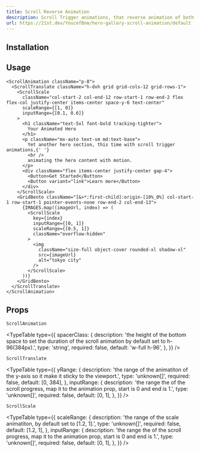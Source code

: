 ```yaml
---
title: Scroll Reverse Animation
description: Scroll Trigger animations, that reverse animation of both gallery images and text in different range on scroll.
url: https://21st.dev/YoucefBnm/hero-gallery-scroll-animation/default
---
```


<ComponentPreview name="scroll-reverse-scale-animation-demo" />

## Installation

<ComponentInstallation name="scroll-animation" />

## Usage

```tsx
<ScrollAnimation className="p-8">
  <ScrollTranslate className="h-dvh grid grid-cols-12 grid-rows-1">
    <ScrollScale
      className="col-start-2 col-end-12 row-start-1 row-end-2 flex flex-col justify-center items-center space-y-6 text-center"
      scaleRange={[1, 0]}
      inputRange={[0.1, 0.6]}
    >
      <h1 className="text-5xl font-bold tracking-tighter">
        Your Animated Hero
      </h1>
      <p className="mx-auto text-sm md:text-base">
        Yet another hero section, this time with scroll trigger animations,{' '}
        <br />
        animating the hero content with motion.
      </p>
      <div className="flex items-center justify-center gap-4">
        <Button>Get Started</Button>
        <Button variant="link">Learn more</Button>
      </div>
    </ScrollScale>
    <GridBento className="[&>*:first-child]:origin-[10%_0%] col-start-1 row-start-1 pointer-events-none row-end-2 col-end-13">
      {IMAGES.map((imageUrl, index) => (
        <ScrollScale
          key={index}
          inputRange={[0, 1]}
          scaleRange={[0.5, 1]}
          className="overflow-hidden"
        >
          <img
            className="size-full object-cover rounded-xl shadow-xl"
            src={imageUrl}
            alt="tokyo city"
          />
        </ScrollScale>
      ))}
    </GridBento>
  </ScrollTranslate>
</ScrollAnimation>
```

## Props

`ScrollAnimation`

<TypeTable
  type={{
    spacerClass: {
      description:
        'the height of the bottom space to set the duration of the scroll animation by default set to h-96(384px).',
      type: 'string',
      required: false,
      default: 'w-full h-96',
    },
  }}
/>

`ScrollTranslate`

<TypeTable
  type={{
    yRange: {
      description:
        'the range of the animatiton of the y-axis so it make it sticky to the viewport.',
      type: 'unknown[]',
      required: false,
      default: [0, 384],
    },
    inputRange: {
      description:
        'the range the of the scroll progress, map it to the animation prop, start is 0 and end is 1.',
      type: 'unknown[]',
      required: false,
      default: [0, 1],
    },
  }}
/>

`ScrollScale`

<TypeTable
  type={{
    scaleRange: {
      description:
        'the range of the scale animatiton, by default set to [1.2, 1].',
      type: 'unknown[]',
      required: false,
      default: [1.2, 1],
    },
    inputRange: {
      description:
        'the range the of the scroll progress, map it to the animation prop, start is 0 and end is 1.',
      type: 'unknown[]',
      required: false,
      default: [0, 1],
    },
  }}
/>
